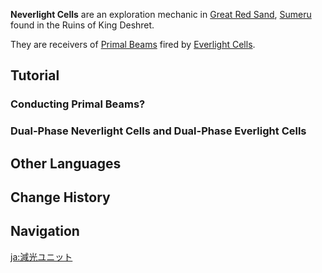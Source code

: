 {{Terminology Infobox
|image     = Neverlight Cell.png
|type      = Exploration
|region    = Sumeru
|subregion = Great Red Sand
}}
'''Neverlight Cells''' are an exploration mechanic in [[Great Red Sand]], [[Sumeru]] found in the Ruins of King Deshret.

They are receivers of [[Primal Beam]]s fired by [[Everlight Cell]]s.

==Tutorial==
===Conducting Primal Beams?===
{{Transclude|Tutorial/Conducting Primal Beams?}}

===Dual-Phase Neverlight Cells and Dual-Phase Everlight Cells===
{{Transclude|Tutorial/Dual-Phase Neverlight Cells and Dual-Phase Everlight Cells}}

==Other Languages==
{{Other Languages
|en      = Neverlight Cell
|zhs     = 噬光元件
|zhs_rm  = Shìguāng Yuánjiàn
|zht     = 噬光元件
|zht_rm  = Shìguāng Yuánjiàn
|zh_tl   = 
|ja      = 減光ユニット
|ja_rm   = Genkou Yunitto
|ja_tl   = Light Dimming Unit
|ko      = 네버라이트 부품
|ko_rm   = Nebeoraiteu Bupum
|ko_tl   = Neverlight Component
|es      = Célula fotorreceptora
|es_tl   = Photoreceptive Cell
|fr      = Cellule de lumière diffuse
|fr_tl   = Diffused Light Cell
|ru      = Клетка поглощения света
|ru_tl   = Cell of Light Absorption
|th      = Neverlight Cell
|vi      = Linh Kiện Nuốt Ánh Sáng
|vi_tl   = 
|de      = Nimmerlichtzelle
|de_tl   = Neverlight Cell
|id      = Neverlight Cell
|pt      = Célula da Luz Fugaz
|pt_tl   = 
|tr      = 
|tr_tl   = 
|it      = 
|it_tl   = 
}}

==Change History==
{{Change History|3.1}}

==Navigation==
{{Exploration Navbox|Sumeru}}

[[ja:減光ユニット]]